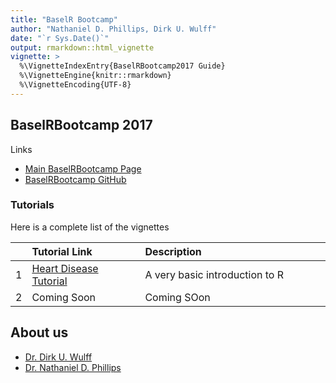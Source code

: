 ```yaml
---
title: "BaselR Bootcamp"
author: "Nathaniel D. Phillips, Dirk U. Wulff"
date: "`r Sys.Date()`"
output: rmarkdown::html_vignette
vignette: >
  %\VignetteIndexEntry{BaselRBootcamp2017 Guide}
  %\VignetteEngine{knitr::rmarkdown}
  %\VignetteEncoding{UTF-8}
---
```



## BaselRBootcamp 2017

Links

- [Main BaselRBootcamp Page](https://therbootcamp.github.io/)
- [BaselRBootcamp GitHub](https://github.com/therbootcamp/BaselRBootcamp2017)

### Tutorials

Here is a complete list of the vignettes

| | Tutorial Link| Description |
|--:|:------------------------------|:-------------------------------------------------|
|     1|    [Heart Disease Tutorial](what_is_R.html)| A very basic introduction to R     |
|     2 |   Coming Soon| Coming SOon|




## About us

- [Dr. Dirk U. Wulff](http://dirkwulff.org)
- [Dr. Nathaniel D. Phillips](http://ndphillips.github.io)

